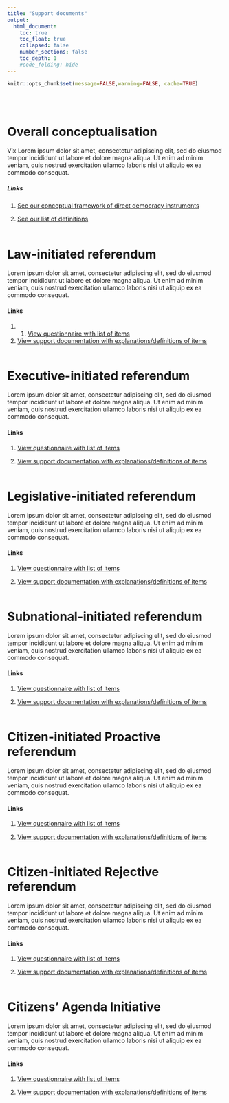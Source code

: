 ```yaml
---
title: "Support documents"
output:
  html_document:
    toc: true
    toc_float: true
    collapsed: false
    number_sections: false
    toc_depth: 1
    #code_folding: hide
---
```


```r
knitr::opts_chunk$set(message=FALSE,warning=FALSE, cache=TRUE)
```
<br/><br/>

# Overall conceptualisation
Vix Lorem ipsum dolor sit amet, consectetur adipiscing elit, sed do eiusmod tempor incididunt ut labore et dolore magna aliqua. Ut enim ad minim veniam, quis nostrud exercitation ullamco laboris nisi ut aliquip ex ea commodo consequat.

##### Links
1. <a href="https://fmendez72.github.io/lidd/Liddpages/ConceptualMap.html" target="_blank">See our conceptual framework of direct democracy instruments</a>

2. <a href="https://fmendez72.github.io/lidd/Liddpages/ConceptualMap.html" target="_blank">See our list of definitions</a>
<br/><br/>

# Law-initiated referendum
Lorem ipsum dolor sit amet, consectetur adipiscing elit, sed do eiusmod tempor incididunt ut labore et dolore magna aliqua. Ut enim ad minim veniam, quis nostrud exercitation ullamco laboris nisi ut aliquip ex ea commodo consequat.

#### Links
1. 1. <a href="https://fmendez72.github.io/lidd/Liddpages/ConceptualMap.html" target="_blank">View questionnaire with list of items</a>

2. <a href="https://fmendez72.github.io/lidd/Liddpages/lawInitiatedDefinitions.html" target="_blank">View support documentation with explanations/definitions of items</a>
<br/><br/>

# Executive-initiated referendum
Lorem ipsum dolor sit amet, consectetur adipiscing elit, sed do eiusmod tempor incididunt ut labore et dolore magna aliqua. Ut enim ad minim veniam, quis nostrud exercitation ullamco laboris nisi ut aliquip ex ea commodo consequat.

#### Links
1. <a href="https://fmendez72.github.io/lidd/Liddpages/ConceptualMap.html" target="_blank">View questionnaire with list of items</a>

2. <a href="https://fmendez72.github.io/lidd/Liddpages/lawInitiatedDefinitions.html" target="_blank">View support documentation with explanations/definitions of items</a>
<br/><br/>

# Legislative-initiated referendum
Lorem ipsum dolor sit amet, consectetur adipiscing elit, sed do eiusmod tempor incididunt ut labore et dolore magna aliqua. Ut enim ad minim veniam, quis nostrud exercitation ullamco laboris nisi ut aliquip ex ea commodo consequat.

#### Links
1. <a href="https://fmendez72.github.io/lidd/Liddpages/ConceptualMap.html" target="_blank">View questionnaire with list of items</a>

2. <a href="https://fmendez72.github.io/lidd/Liddpages/lawInitiatedDefinitions.html" target="_blank">View support documentation with explanations/definitions of items</a>
<br/><br/>

# Subnational-initiated referendum
Lorem ipsum dolor sit amet, consectetur adipiscing elit, sed do eiusmod tempor incididunt ut labore et dolore magna aliqua. Ut enim ad minim veniam, quis nostrud exercitation ullamco laboris nisi ut aliquip ex ea commodo consequat.

#### Links
1. <a href="https://fmendez72.github.io/lidd/Liddpages/ConceptualMap.html" target="_blank">View questionnaire with list of items</a>

2. <a href="https://fmendez72.github.io/lidd/Liddpages/lawInitiatedDefinitions.html" target="_blank">View support documentation with explanations/definitions of items</a>
<br/><br/>


# Citizen-initiated Proactive referendum
Lorem ipsum dolor sit amet, consectetur adipiscing elit, sed do eiusmod tempor incididunt ut labore et dolore magna aliqua. Ut enim ad minim veniam, quis nostrud exercitation ullamco laboris nisi ut aliquip ex ea commodo consequat.

#### Links
1. <a href="https://fmendez72.github.io/lidd/Liddpages/ConceptualMap.html" target="_blank">View questionnaire with list of items</a>

2. <a href="https://fmendez72.github.io/lidd/Liddpages/lawInitiatedDefinitions.html" target="_blank">View support documentation with explanations/definitions of items</a>
<br/><br/>


# Citizen-initiated Rejective referendum
Lorem ipsum dolor sit amet, consectetur adipiscing elit, sed do eiusmod tempor incididunt ut labore et dolore magna aliqua. Ut enim ad minim veniam, quis nostrud exercitation ullamco laboris nisi ut aliquip ex ea commodo consequat.

#### Links
1. <a href="https://fmendez72.github.io/lidd/Liddpages/ConceptualMap.html" target="_blank">View questionnaire with list of items</a>

2. [View support documentation with explanations/definitions of items](https://fmendez72.github.io/lidd/Liddpages/lawInitiatedDefinitions.html)
<br/><br/>

# Citizens' Agenda Initiative
Lorem ipsum dolor sit amet, consectetur adipiscing elit, sed do eiusmod tempor incididunt ut labore et dolore magna aliqua. Ut enim ad minim veniam, quis nostrud exercitation ullamco laboris nisi ut aliquip ex ea commodo consequat.

#### Links
1. <a href="https://fmendez72.github.io/lidd/Liddpages/ConceptualMap.html" target="_blank">View questionnaire with list of items</a>

2. <a href="https://fmendez72.github.io/lidd/Liddpages/lawInitiatedDefinitions.html" target="_blank">View support documentation with explanations/definitions of items</a>

